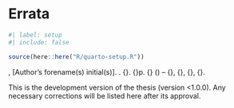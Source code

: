 <!-- %:::% .common h1 begin %:::% -->
# Errata {.unnumbered}
<!-- %:::% .common h1 end %:::% -->

```r
#| label: setup
#| include: false

source(here::here("R/quarto-setup.R"))
```

::: {.content-visible when-format="pdf"}
<!-- %:::% errata reference begin %:::% -->
\noindent [Author's surname], [Author's forename(s) initial(s)]. \textbf{\imprimirtitulo}. {\imprimirdata}. {\thelastpage}p. {\imprimirtipotrabalho}  (\imprimirtituloacademico) -- {\imprimirescola}, {\imprimiruniversidade}, {\imprimirlocal}, {\imprimirdata}.
<!-- %:::% errata reference end %:::% -->
:::

<!-- %:::% errata body begin %:::% -->
This is the development version of the thesis (version <1.0.0). Any necessary corrections will be listed here after its approval.
<!-- %:::% errata body end %:::% -->
